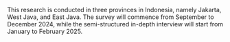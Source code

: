 This research is conducted in three provinces in Indonesia, namely Jakarta, West Java, and East Java. The survey will commence from September to December 2024, while the semi-structured in-depth interview will start from January to February 2025.
